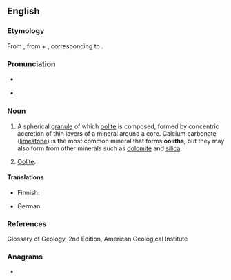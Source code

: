 {{also|Oolith}}
==English==

===Etymology===
From {{etyl|la|en}} {{m|la|oolithus}}, from {{etyl|grc|en}} {{m|grc|ᾠο-||oo-}} + {{m|grc|λίθος||stone}}, corresponding to {{confix|en|oo|lith}}.

===Pronunciation===
* {{a|UK}} {{IPA|en|/ˈəʊəlɪθ/}}
* {{audio|en|LL-Q1860 (eng)-I learned some phrases-oolith.wav|Audio (UK)}}

===Noun===
{{en-noun}}

# {{lb|en|geology}} A spherical [[granule]] of which [[oolite]] is composed, formed by concentric accretion of thin layers of a mineral around a core. Calcium carbonate ([[limestone]]) is the most common mineral that forms '''ooliths''', but they may also form from other minerals such as [[dolomite]] and [[silica]].
# {{lb|en|rare}} [[oolite|Oolite]].

====Translations====
{{trans-top|spherical granule of mineral material}}
* Finnish: {{t|fi|ooliitti}}
{{trans-mid}}
* German: {{t|de|Oolith|m}}
{{trans-bottom}}

===References===
Glossary of Geology, 2nd Edition, American Geological Institute

===Anagrams===
* {{anagrams|en|a=hiloot|tholoi}}